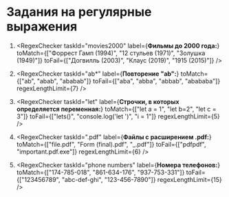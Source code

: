 
# Задания на регулярные выражения

1.  <RegexChecker
      taskId="movies2000"
      label={<b>Фильмы до 2000 года:</b>}
      toMatch={["Форрест Гамп (1994)", "12 стульев (1971)", "Золушка (1949)"]}
      toFail={["Догвилль (2003)", "Клаус (2019)", "1915 (2015)"]}
    />

1.  <RegexChecker
      taskId="ab*"
      label={<b>Повторение "ab":</b>}
      toMatch={["ab", "abab", "ababab"]}
      toFail={["aba", "abba", "abbab", "abababa"]}
      regexLengthLimit={7}
    />

1.  <RegexChecker
      taskId="let"
      label={<b>Строчки, в которых определяется переменная:</b>}
      toMatch={["let a = 1", "let b=2", "let   c = 3"]}
      toFail={["lets()", "console.log('let ')", "i = 1"]}
      regexLengthLimit={5}
    />

1.  <RegexChecker
      taskId=".pdf"
      label={<b>Файлы с расширением .pdf:</b>}
      toMatch={["file.pdf", "Form (final).pdf", "_.pdf"]}
      toFail={["pdfpdf", "important.pdf.exe"]}
      regexLengthLimit={6}
    />

1.  <RegexChecker
      taskId="phone numbers"
      label={<b>Номера телефонов:</b>}
      toMatch={["174-785-018", "861-634-176", "937-753-331"]}
      toFail={["123456789", "abc-def-ghi", "123-456-7890"]}
      regexLengthLimit={15}
    />